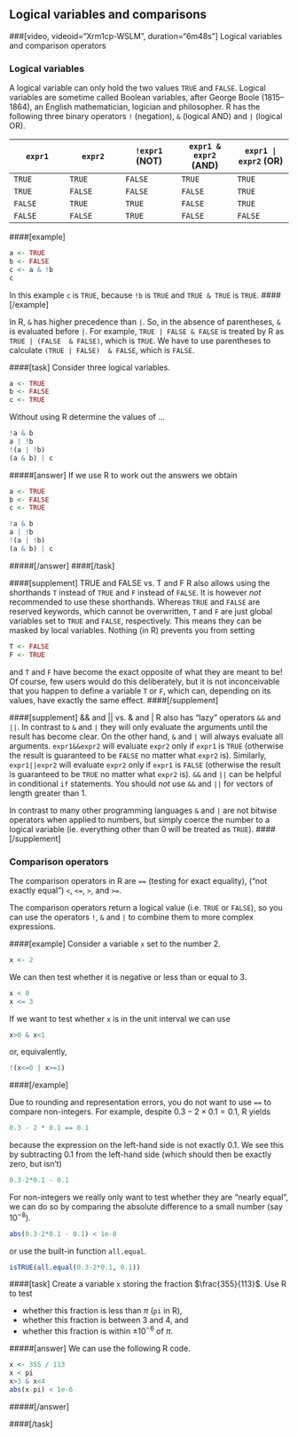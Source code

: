 ## Logical variables and comparisons

###[video, videoid="Xrm1cp-WSLM", duration="6m48s"] Logical variables and comparison operators

### Logical variables

A logical variable can only hold the two values `TRUE` and `FALSE`. Logical variables are sometime called Boolean variables, after George Boole (1815--1864), an English mathematician, logician and philosopher. R has the following three binary operators `!` (negation), `&` (logical AND) and `|` (logical OR).

| `expr1` |  `expr2`  | `!expr1` (NOT) | `expr1 & expr2` (AND) | `expr1 | expr2` (OR) |
|------|------|------|------|------|
|`TRUE`|`TRUE`|`FALSE`|`TRUE`|`TRUE`|
|`TRUE`|`FALSE`|`FALSE`|`FALSE`|`TRUE`|
|`FALSE`|`TRUE`|`TRUE`|`FALSE`|`TRUE`|
|`FALSE`|`FALSE`|`TRUE`|`FALSE`|`FALSE`|


####[example]
```r
a <- TRUE
b <- FALSE
c <- a & !b
c
```
In this example `c` is `TRUE`, because `!b` is `TRUE` and `TRUE & TRUE` is `TRUE`.
####[/example]

In R, `&` has higher precedence than `|`. So, in the absence of parentheses, `&` is evaluated before `|`. For example, `TRUE | FALSE & FALSE` is treated by R as `TRUE | (FALSE  & FALSE)`, which is `TRUE`. We have to use parentheses to calculate `(TRUE | FALSE)  & FALSE`, which is `FALSE`. 

####[task]
Consider three logical variables.
```r
a <- TRUE
b <- FALSE
c <- TRUE
```
Without using R determine the values of ...
```r
!a & b
a | !b
!(a | !b)
(a & b) | c
```
#####[answer]
If we use R to work out the answers we obtain
```r
a <- TRUE
b <- FALSE
c <- TRUE
```
```r
!a & b
a | !b
!(a | !b)
(a & b) | c
```
#####[/answer]
####[/task]


####[supplement] TRUE and FALSE vs. T and F 
R also allows using the shorthands `T` instead of `TRUE` and `F` instead of `FALSE`. It is however *not* recommended to use these shorthands. Whereas `TRUE` and `FALSE` are reserved keywords, which cannot be overwritten, `T` and `F` are just global variables set to `TRUE` and `FALSE`, respectively. This means they can be masked by local variables. Nothing (in R) prevents you from setting
```r
T <- FALSE
F <- TRUE
```
and `T` and `F` have become the exact opposite of what they are meant to be! Of course, few users would do this deliberately, but it is not inconceivable that you happen to define a variable `T` or `F`, which can, depending on its values, have exactly the same effect.
####[/supplement]

####[supplement] && and || vs. & and |
R also has "lazy" operators `&&` and `||`. In contrast to `&` and `|` they will only evaluate the arguments until the result has become clear. On the other hand, `&` and `|` will always evaluate all arguments. `expr1&&expr2` will evaluate `expr2` only if `expr1` is `TRUE` (otherwise the result is guaranteed to be `FALSE` no matter what `expr2` is). Similarly, `expr1||expr2`  will evaluate `expr2` only if `expr1` is `FALSE` (otherwise the result is guaranteed to be `TRUE` no matter what `expr2` is). `&&` and `||` can be helpful in conditional `if` statements. You should *not* use `&&` and `||` for vectors of length greater than 1.

In contrast to many other programming languages `&` and `|` are not bitwise operators when applied to numbers, but simply coerce the number to a logical variable (ie. everything other than 0 will be treated as `TRUE`).
####[/supplement]


### Comparison operators
The comparison operators in R are `==` (testing for exact equality), \texttt{!=} ("not exactly equal") `<`, `<=`, `>`, and `>=`.

The comparison operators return a logical value (i.e. `TRUE` or `FALSE`), so you can use the operators `!`, `&` and `|` to combine them to more complex expressions.

####[example]
Consider a variable `x` set to the number 2.
```r
x <- 2
```
We can then test whether it is negative or less than or equal to 3.
```r
x < 0
x <= 3
```
If we want to test whether `x` is in the unit interval we can use
```r
x>0 & x<1
````
or, equivalently,
```r
!(x<=0 | x>=1)
```
####[/example]

Due to rounding and representation errors, you do not want to use `==` to compare non-integers. For example, despite $0.3 - 2 \times 0.1=0.1$, R yields
```r
0.3 - 2 * 0.1 == 0.1
```
because the expression on the left-hand side is not exactly 0.1. We see this by subtracting 0.1 from the left-hand side (which should then be exactly zero, but isn't)
```r
0.3-2*0.1 - 0.1
```
For non-integers we really only want to test whether they are "nearly equal", we can do so by comparing the absolute difference to a small number (say $10^{-8}$).
```r
abs(0.3-2*0.1 - 0.1) < 1e-8
```
or use the built-in function `all.equal`.
```r
isTRUE(all.equal(0.3-2*0.1, 0.1))
```

####[task]
Create a variable `x` storing the fraction $\frac{355}{113}$. Use R to test

- whether this fraction is less than $\pi$ (`pi` in R), 
- whether this fraction is  between 3 and 4, and
- whether this fraction is within $\pm 10^{-6}$ of $\pi$.

#####[answer]
We can use the following R code.
```r
x <- 355 / 113
x < pi
x>3 & x<4
abs(x-pi) < 1e-6
```
#####[/answer]

####[/task]




<!--[if PDF]>
\newpage
<![endif]-->
